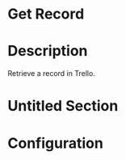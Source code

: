 ﻿# Get Record

# Description

Retrieve a record in Trello.

# Untitled Section

# Configuration
